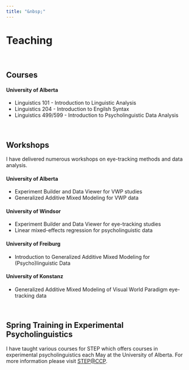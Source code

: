 ```yaml
---
title: "&nbsp;"
---
```


# Teaching

<BR>

## Courses 

#### University of Alberta

* Linguistics 101 - Introduction to Linguistic Analysis 
* Linguistics 204 - Introduction to Engilsh Syntax  
* Linguistics 499/599 - Introduction to Psycholinguistic Data Analysis  

<BR>

## Workshops 

I have delivered numerous workshops on eye-tracking methods and data analysis.

#### University of Alberta
* Experiment Builder and Data Viewer for VWP studies
* Generalized Additive Mixed Modeling for VWP data

#### University of Windsor
* Experiment Builder and Data Viewer for eye-tracking studies
* Linear mixed-effects regression for psycholinguistic data

#### University of Freiburg
* Introduction to Generalized Additive Mixed Modeling for (Psycho)linguistic Data

#### University of Konstanz
* Generalized Additive Mixed Modeling of Visual World Paradigm eye-tracking data

<BR>

## Spring Training in Experimental Psycholinguistics

I have taught various courses for STEP which offers courses in experimental psycholinguistics each May at the University of Alberta. For more information please visit <a href="http://ccp.artsrn.ualberta.ca/stepccp/" target="_blank">STEP@CCP</a>.

<br><br>